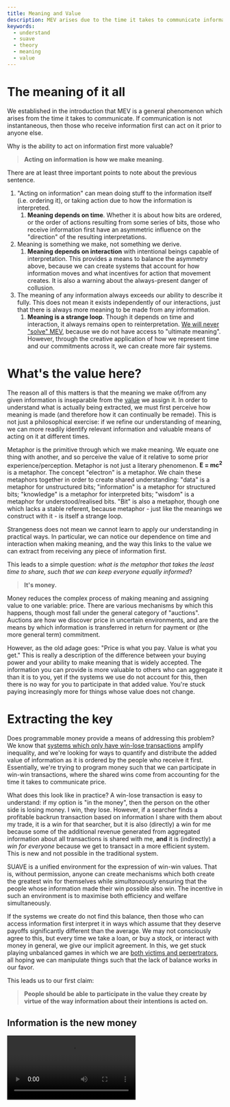 ```yaml
---
title: Meaning and Value
description: MEV arises due to the time it takes to communicate information. In order to understand why, let's study meaning, value and how we make it.
keywords:
  - understand
  - suave
  - theory
  - meaning
  - value
---
```



# The meaning of it all

We established in the introduction that MEV is a general phenomenon which arises from the time it takes to communicate. If communication is not instantaneous, then those who receive information first can act on it prior to anyone else. 

Why is the ability to act on information first more valuable?

> **Acting on information is how we make meaning**. 

There are at least three important points to note about the previous sentence. 

1. "Acting on information" can mean doing stuff to the information itself (i.e. ordering it), or taking action due to how the information is interpreted. 
    1. **Meaning depends on time**. Whether it is about how bits are ordered, or the order of actions resulting from some series of bits, those who receive information first have an asymmetric influence on the "direction" of the resulting interpretations.
2. Meaning is something we make, not something we derive. 
    1. **Meaning depends on interaction** with intentional beings capable of interpretation. This provides a means to balance the asymmetry above, because we can create systems that account for how information moves and what incentives for action that movement creates. It is also a warning about the always-present danger of collusion.
3. The meaning of any information always exceeds our ability to describe it fully. This does not mean it exists independently of our interactions, just that there is always more meaning to be made from any information.
    1. **Meaning is a strange loop**. Though it depends on time and interaction, it always remains open to reinterpretation. [We will never "solve" MEV](https://www.youtube.com/live/krlAqKsdLkw?si=A-tdukPEk-poB4Rm&t=1110), because we do not have access to "ultimate meaning". However, through the creative application of how we represent time and our commitments across it, we can create more fair systems.

# What's the value here?

The reason all of this matters is that the meaning we make of/from any given information is inseparable from the [value](https://www.kernel.community/en/learn/module-1/value) we assign it. In order to understand what is actually being extracted, we must first perceive how meaning is made (and therefore how it can continually be remade). This is not just a philosophical exercise: if we refine our understanding of meaning, we can more readily identify relevant information and valuable means of acting on it at different times.

Metaphor is the primitive through which we make meaning. We equate one thing with another, and so perceive the value of it relative to some prior experience/perception. Metaphor is not just a literary phenomenon. **E = mc<sup>2</sup>** is a metaphor. The concept "electron" is a metaphor. We chain these metaphors together in order to create shared understanding: "data" is a metaphor for unstructured bits; "information" is a metaphor for structured bits; "knowledge" is a metaphor for interpreted bits; "wisdom" is a metaphor for understood/realised bits. "Bit" is also a metaphor, though one which lacks a stable referent, because metaphor - just like the meanings we construct with it - is itself a strange loop.

Strangeness does not mean we cannot learn to apply our understanding in practical ways. In particular, we can notice our dependence on time and interaction when making meaning, and the way this links to the value we can extract from receiving any piece of information first. 

This leads to a simple question: _what is the metaphor that takes the least time to share, such that we can keep everyone equally informed_? 

> **It's money.**

Money reduces the complex process of making meaning and assigning value to one variable: price. There are various mechanisms by which this happens, though most fall under the general category of "auctions". Auctions are how we discover price in uncertain environments, and are the means by which information is transferred in return for payment or (the more general term) commitment.

However, as the old adage goes: "Price is what you pay. Value is what you get." This is really a description of the difference between your buying power and your ability to make meaning that is widely accepted. The information you can provide is more valuable to others who can aggregate it than it is to you, yet if the systems we use do not account for this, then there is no way for you to participate in that added value. You're stuck paying increasingly more for things whose value does not change.

# Extracting the key

Does programmable money provide a means of addressing this problem? We know that [systems which only have win-lose transactions](https://github.com/norvig/pytudes/blob/main/ipynb/Economics.ipynb) amplify inequality, and we're looking for ways to quantify and distribute the added value of information as it is ordered by the people who receive it first. Essentially, we're trying to program money such that we can participate in win-win transactions, where the shared wins come from accounting for the time it takes to communicate price.

What does this look like in practice? A win-lose transaction is easy to understand: if my option is "in the money", then the person on the other side is losing money. I win, they lose. However, if a searcher finds a profitable backrun transaction based on information I share with them about my trade, it is a win for that searcher, but it is also (directly) a win for me because some of the additional revenue generated from aggregated information about all transactions is shared with me, **and** it is (indirectly) a _win for everyone_ because we get to transact in a more efficient system. This is new and not possible in the traditional system.

SUAVE is a unified environment for the expression of win-win values. That is, without permission, anyone can create mechanisms which both create the greatest win for themselves while _simultaneously_ ensuring that the people whose information made their win possible also win. The incentive in such an environment is to maximise both efficiency and welfare simultaneously. 

If the systems we create do not find this balance, then those who can access information first interpret it in ways which assume that they deserve payoffs significantly different than the average. We may not consciously agree to this, but every time we take a loan, or buy a stock, or interact with money in general, we give our implicit agreement. In this, we get stuck playing unbalanced games in which we are [both victims and perpertrators](https://www.kernel.community/en/conversation/power-less#defenders-advantage), all hoping we can manipulate things such that the lack of balance works in our favor.

This leads us to our first claim:

> **People should be able to participate in the value they create by virtue of the way information about their intentions is acted on.**

## Information is the new money

<Video src="https://www.youtube-nocookie.com/embed/vi-rVTFTb6s" title="Information is the new money" />